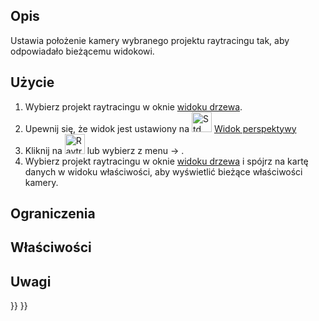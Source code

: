 <languages/>

{{Docnav/pl
|[[Raytracing_InsertPart/pl|Wstaw część]]
|[[Raytracing_ExportProject/pl|Eksport projektu]]
|[[Raytracing_Workbench/pl|środowisko pracy Raytracing]]
|IconL=Raytracing_InsertPart.svg
|IconR=Raytracing_ExportProject.svg
|IconC=Workbench_Raytracing.svg
}}

{{GuiCommand/pl
|Name=Raytracing ResetCamera
|Name/pl=Raytracing: Resetuj ujęcie widoku
|MenuLocation=Raytracing → ResetCamera
|Workbenches=[[Raytracing_Workbench/pl|Raytracing]]
|Shortcut=brak 
|SeeAlso=-
}}

<span id="Description"></span>
==Opis==

Ustawia położenie kamery wybranego projektu raytracingu tak, aby odpowiadało bieżącemu widokowi.

<span id="Usage"></span>
==Użycie==

# Wybierz projekt raytracingu w oknie [[Tree_view/pl|widoku drzewa]].
# Upewnij się, że widok jest ustawiony na [[Image:Std_PerspectiveCamera.svg|32px|link=Std_PerspectiveCamera/pl]] [[Std_PerspectiveCamera/pl|Widok perspektywy]]
# Kliknij na [[Image:Raytracing_ResetCamera.svg|32px]] lub wybierz z menu {{KEY|Raytracing}}  → {{KEY|[[Image:Raytracing_ResetCamera.svg|32px]] Reset Camera}}.
# Wybierz projekt raytracingu w oknie [[Tree_view/pl|widoku drzewa]] i spójrz na kartę danych w widoku właściwości, aby wyświetlić bieżące właściwości kamery.

<span id="Limitations"></span>
==Ograniczenia==

<span id="Properties"></span>
==Właściwości==

<span id="Notes"></span>
==Uwagi==


{{Docnav/pl
|[[Raytracing_InsertPart/pl|Wstaw część]]
|[[Raytracing_ExportProject/pl|Eksport projektu]]
|[[Raytracing_Workbench/pl|środowisko pracy Raytracing]]
|IconL=Raytracing_InsertPart.svg
|IconR=Raytracing_ExportProject.svg
|IconC=Workbench_Raytracing.svg
}}

{{Raytracing_Tools_navi{{#translation:}}}}
{{Userdocnavi{{#translation:}}}}